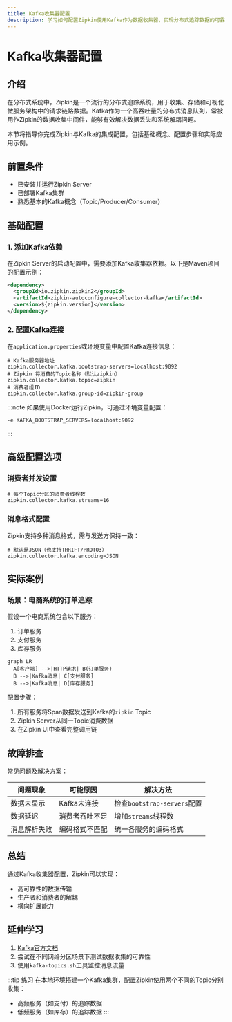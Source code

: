 ```yaml
---
title: Kafka收集器配置
description: 学习如何配置Zipkin使用Kafka作为数据收集器，实现分布式追踪数据的可靠传输。
---
```


# Kafka收集器配置

## 介绍

在分布式系统中，Zipkin是一个流行的分布式追踪系统，用于收集、存储和可视化微服务架构中的请求链路数据。Kafka作为一个高吞吐量的分布式消息队列，常被用作Zipkin的数据收集中间件，能够有效解决数据丢失和系统解耦问题。

本节将指导你完成Zipkin与Kafka的集成配置，包括基础概念、配置步骤和实际应用示例。

## 前置条件

- 已安装并运行Zipkin Server
- 已部署Kafka集群
- 熟悉基本的Kafka概念（Topic/Producer/Consumer）

## 基础配置

### 1. 添加Kafka依赖

在Zipkin Server的启动配置中，需要添加Kafka收集器依赖。以下是Maven项目的配置示例：

```xml
<dependency>
  <groupId>io.zipkin.zipkin2</groupId>
  <artifactId>zipkin-autoconfigure-collector-kafka</artifactId>
  <version>${zipkin.version}</version>
</dependency>
```

### 2. 配置Kafka连接

在`application.properties`或环境变量中配置Kafka连接信息：

```properties
# Kafka服务器地址
zipkin.collector.kafka.bootstrap-servers=localhost:9092
# Zipkin 将消费的Topic名称（默认zipkin）
zipkin.collector.kafka.topic=zipkin
# 消费者组ID
zipkin.collector.kafka.group-id=zipkin-group
```

:::note
如果使用Docker运行Zipkin，可通过环境变量配置：
```bash
-e KAFKA_BOOTSTRAP_SERVERS=localhost:9092
```
:::

## 高级配置选项

### 消费者并发设置

```properties
# 每个Topic分区的消费者线程数
zipkin.collector.kafka.streams=16
```

### 消息格式配置

Zipkin支持多种消息格式，需与发送方保持一致：

```properties
# 默认是JSON（也支持THRIFT/PROTO3）
zipkin.collector.kafka.encoding=JSON
```

## 实际案例

### 场景：电商系统的订单追踪

假设一个电商系统包含以下服务：
1. 订单服务
2. 支付服务
3. 库存服务

```mermaid
graph LR
  A[客户端] -->|HTTP请求| B(订单服务)
  B -->|Kafka消息| C[支付服务]
  B -->|Kafka消息| D[库存服务]
```

配置步骤：
1. 所有服务将Span数据发送到Kafka的`zipkin` Topic
2. Zipkin Server从同一Topic消费数据
3. 在Zipkin UI中查看完整调用链

## 故障排查

常见问题及解决方案：

| 问题现象 | 可能原因 | 解决方法 |
|---------|---------|---------|
| 数据未显示 | Kafka未连接 | 检查`bootstrap-servers`配置 |
| 数据延迟 | 消费者吞吐不足 | 增加`streams`线程数 |
| 消息解析失败 | 编码格式不匹配 | 统一各服务的编码格式 |

## 总结

通过Kafka收集器配置，Zipkin可以实现：
- 高可靠性的数据传输
- 生产者和消费者的解耦
- 横向扩展能力

## 延伸学习

1. [Kafka官方文档](https://kafka.apache.org/documentation/)
2. 尝试在不同网络分区场景下测试数据收集的可靠性
3. 使用`kafka-topics.sh`工具监控消息流量

:::tip 练习
在本地环境搭建一个Kafka集群，配置Zipkin使用两个不同的Topic分别收集：
- 高频服务（如支付）的追踪数据
- 低频服务（如库存）的追踪数据
:::